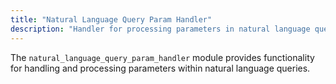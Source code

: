 ```yaml
---
title: "Natural Language Query Param Handler"
description: "Handler for processing parameters in natural language queries"
---
```


The `natural_language_query_param_handler` module provides functionality for handling and processing parameters within natural language queries.